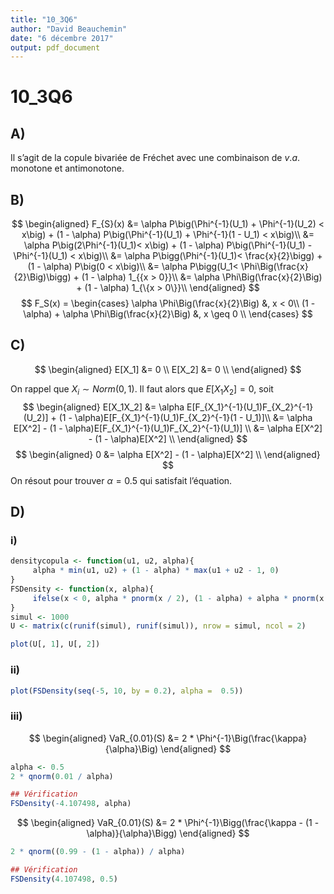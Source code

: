 ```yaml
---
title: "10_3Q6"
author: "David Beauchemin"
date: "6 décembre 2017"
output: pdf_document
---
```


# 10_3Q6

## A)
Il s'agit de la copule bivariée de Fréchet avec une combinaison de $v.a.$ monotone et antimonotone.

## B)
$$
\begin{aligned}
F_{S}(x) &= \alpha P\big(\Phi^{-1}(U_1) + \Phi^{-1}(U_2) < x\big) + (1 - \alpha) P\big(\Phi^{-1}(U_1) + \Phi^{-1}(1 - U_1) < x\big)\\
&= \alpha P\big(2\Phi^{-1}(U_1)< x\big) + (1 - \alpha) P\big(\Phi^{-1}(U_1) - \Phi^{-1}(U_1) < x\big)\\
&= \alpha P\bigg(\Phi^{-1}(U_1)< \frac{x}{2}\bigg) + (1 - \alpha) P\big(0 < x\big)\\
&= \alpha P\bigg(U_1< \Phi\Big(\frac{x}{2}\Big)\bigg) + (1 - \alpha) 1_{{x > 0}}\\
&= \alpha \Phi\Big(\frac{x}{2}\Big) + (1 - \alpha) 1_{\{x > 0\}}\\
\end{aligned}
$$
$$
F_S(x) = 
\begin{cases}
    \alpha \Phi\Big(\frac{x}{2}\Big)    &, x < 0\\
    (1 - \alpha) + \alpha \Phi\Big(\frac{x}{2}\Big)    &, x \geq 0 \\
\end{cases}
$$

## C)

$$
\begin{aligned}
E[X_1] &= 0 \\
E[X_2] &= 0 \\
\end{aligned}
$$

On rappel que $X_i \sim Norm(0, 1)$. Il faut alors que $E[X_1X_2] = 0$, soit
$$
\begin{aligned}
E[X_1X_2] &= \alpha E[F_{X_1}^{-1}(U_1)F_{X_2}^{-1}(U_2)] + (1 - \alpha)E[F_{X_1}^{-1}(U_1)F_{X_2}^{-1}(1 - U_1)]\\
&= \alpha E[X^2] - (1 - \alpha)E[F_{X_1}^{-1}(U_1)F_{X_2}^{-1}(U_1)] \\
&= \alpha E[X^2] - (1 - \alpha)E[X^2] \\
\end{aligned}
$$
$$
\begin{aligned}
0 &= \alpha E[X^2] - (1 - \alpha)E[X^2] \\
\end{aligned}
$$
On résout pour trouver $\alpha = 0.5$ qui satisfait l'équation.

## D)
### i)
```r
densitycopula <- function(u1, u2, alpha){
     alpha * min(u1, u2) + (1 - alpha) * max(u1 + u2 - 1, 0)
}
FSDensity <- function(x, alpha){
     ifelse(x < 0, alpha * pnorm(x / 2), (1 - alpha) + alpha * pnorm(x / 2))
}
simul <- 1000
U <- matrix(c(runif(simul), runif(simul)), nrow = simul, ncol = 2)
```

```r
plot(U[, 1], U[, 2])
```

### ii)
```r
plot(FSDensity(seq(-5, 10, by = 0.2), alpha =  0.5))
```

### iii)
$$
\begin{aligned}
VaR_{0.01}(S) &= 2 * \Phi^{-1}\Big(\frac{\kappa}{\alpha}\Big)
\end{aligned}
$$

```r
alpha <- 0.5
2 * qnorm(0.01 / alpha)

## Vérification
FSDensity(-4.107498, alpha)
```

$$
\begin{aligned}
VaR_{0.01}(S) &= 2 * \Phi^{-1}\Bigg(\frac{\kappa - (1 - \alpha)}{\alpha}\Bigg)
\end{aligned}
$$

```r
2 * qnorm((0.99 - (1 - alpha)) / alpha)

## Vérification
FSDensity(4.107498, 0.5)
```